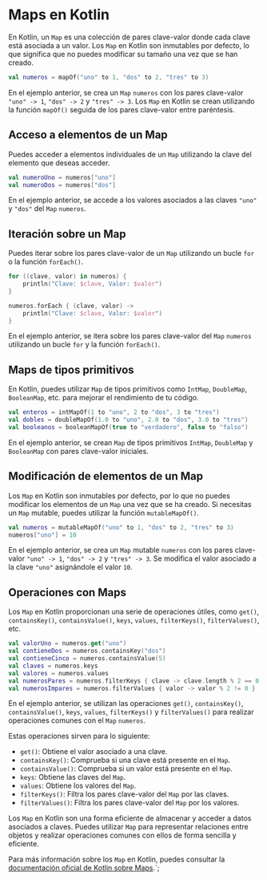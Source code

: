 
# Maps en Kotlin

En Kotlin, un `Map` es una colección de pares clave-valor donde cada clave está asociada a un valor. Los `Map` en Kotlin son inmutables por defecto, lo que significa que no puedes modificar su tamaño una vez que se han creado.

```kotlin
val numeros = mapOf("uno" to 1, "dos" to 2, "tres" to 3)
```

En el ejemplo anterior, se crea un `Map` `numeros` con los pares clave-valor `"uno" -> 1`, `"dos" -> 2` y `"tres" -> 3`. Los `Map` en Kotlin se crean utilizando la función `mapOf()` seguida de los pares clave-valor entre paréntesis.

## Acceso a elementos de un Map

Puedes acceder a elementos individuales de un `Map` utilizando la clave del elemento que deseas acceder.

```kotlin
val numeroUno = numeros["uno"]
val numeroDos = numeros["dos"]
```

En el ejemplo anterior, se accede a los valores asociados a las claves `"uno"` y `"dos"` del `Map` `numeros`.

## Iteración sobre un Map

Puedes iterar sobre los pares clave-valor de un `Map` utilizando un bucle `for` o la función `forEach()`.

```kotlin
for ((clave, valor) in numeros) {
    println("Clave: $clave, Valor: $valor")
}

numeros.forEach { (clave, valor) ->
    println("Clave: $clave, Valor: $valor")
}
```

En el ejemplo anterior, se itera sobre los pares clave-valor del `Map` `numeros` utilizando un bucle `for` y la función `forEach()`.

## Maps de tipos primitivos

En Kotlin, puedes utilizar `Map` de tipos primitivos como `IntMap`, `DoubleMap`, `BooleanMap`, etc. para mejorar el rendimiento de tu código.

```kotlin
val enteros = intMapOf(1 to "uno", 2 to "dos", 3 to "tres")
val dobles = doubleMapOf(1.0 to "uno", 2.0 to "dos", 3.0 to "tres")
val booleanos = booleanMapOf(true to "verdadero", false to "falso")
```

En el ejemplo anterior, se crean `Map` de tipos primitivos `IntMap`, `DoubleMap` y `BooleanMap` con pares clave-valor iniciales.

## Modificación de elementos de un Map

Los `Map` en Kotlin son inmutables por defecto, por lo que no puedes modificar los elementos de un `Map` una vez que se ha creado. Si necesitas un `Map` mutable, puedes utilizar la función `mutableMapOf()`.

```kotlin
val numeros = mutableMapOf("uno" to 1, "dos" to 2, "tres" to 3)
numeros["uno"] = 10
```

En el ejemplo anterior, se crea un `Map` mutable `numeros` con los pares clave-valor `"uno" -> 1`, `"dos" -> 2` y `"tres" -> 3`. Se modifica el valor asociado a la clave `"uno"` asignándole el valor `10`.

## Operaciones con Maps

Los `Map` en Kotlin proporcionan una serie de operaciones útiles, como `get()`, `containsKey()`, `containsValue()`, `keys`, `values`, `filterKeys()`, `filterValues()`, etc.

```kotlin
val valorUno = numeros.get("uno")
val contieneDos = numeros.containsKey("dos")
val contieneCinco = numeros.containsValue(5)
val claves = numeros.keys
val valores = numeros.values
val numerosPares = numeros.filterKeys { clave -> clave.length % 2 == 0 }
val numerosImpares = numeros.filterValues { valor -> valor % 2 != 0 }
```

En el ejemplo anterior, se utilizan las operaciones `get()`, `containsKey()`, `containsValue()`, `keys`, `values`, `filterKeys()` y `filterValues()` para realizar operaciones comunes con el `Map` `numeros`.

Estas operaciones sirven para lo siguiente:

- `get()`: Obtiene el valor asociado a una clave.
- `containsKey()`: Comprueba si una clave está presente en el `Map`.
- `containsValue()`: Comprueba si un valor está presente en el `Map`.
- `keys`: Obtiene las claves del `Map`.
- `values`: Obtiene los valores del `Map`.
- `filterKeys()`: Filtra los pares clave-valor del `Map` por las claves.
- `filterValues()`: Filtra los pares clave-valor del `Map` por los valores.

Los `Map` en Kotlin son una forma eficiente de almacenar y acceder a datos asociados a claves. Puedes utilizar `Map` para representar relaciones entre objetos y realizar operaciones comunes con ellos de forma sencilla y eficiente.

Para más información sobre los `Map` en Kotlin, puedes consultar la [documentación oficial de Kotlin sobre Maps](https://kotlinlang.org/api/latest/jvm/stdlib/kotlin.collections/-map/).`;
